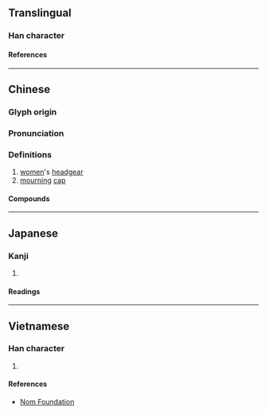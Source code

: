 {{also|帼}}
{{character info/new}}
==Translingual==

===Han character===
{{Han char|rn=50|rad=巾|as=11|sn=14|four=46200|canj=LBWIM|ids=⿰巾國}}

====References====
{{Han ref|kx=0336.050|dkj=09057|dj=0643.060|hdz=10752.050|uh=5E57}}

----

==Chinese==
{{zh-forms|s=帼}}

===Glyph origin===
{{Han etym}}

===Pronunciation===
{{zh-pron
|m=guó
|c=gwok3
|w=4koq
|mc=y
|oc=y
|cat=n
}}

===Definitions===
{{zh-hanzi}}

# [[women]]'s [[headgear]]
# [[mourning]] [[cap]]

====Compounds====
{{zh-der|巾幗|巾幗英雄|巾幗鬚眉|幗匪}}

----

==Japanese==

===Kanji===
{{ja-kanji|grade=|rs=巾11}}

# {{rfdef|ja|sort=巾11}}

====Readings====
{{ja-readings
|on=かく
|kun=かみかざり
}}

----

==Vietnamese==

===Han character===
{{vi-readings|rs=巾11|reading=[[quắc]], [[vức]]}}

# {{rfdef|vi|sort=巾11}}

====References====
* [http://nomfoundation.org/common/nom_details.php?codepoint=5e57 Nom Foundation]